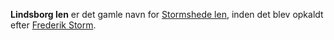 {{title:Lindsborg len}}
{{author:Laura Holmegaard}}
{{timestamp:2009-09-20T08:37:44Z}}
{{copyright:Lindsborg len}}
'''Lindsborg len''' er det gamle navn for [[Stormshede len]], inden det blev opkaldt efter [[Frederik Storm]].